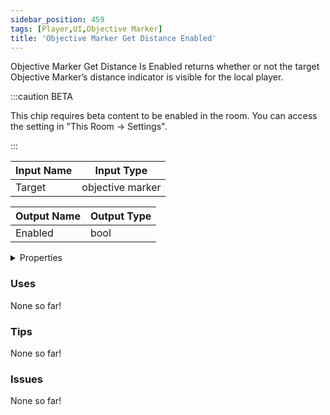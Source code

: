 ```yaml
---
sidebar_position: 459
tags: [Player,UI,Objective Marker]
title: 'Objective Marker Get Distance Enabled'
---
```


Objective Marker Get Distance Is Enabled returns whether or not the target Objective Marker’s distance indicator is visible for the local player.

:::caution BETA

This chip requires beta content to be enabled in the room. You can access the setting in "This Room -> Settings".

:::




<EsbSvg />

| Input Name | Input Type |
|-----------|-----------|
| Target | objective marker |

| Output Name | Output Type |
|-----------|-----------|
| Enabled | bool |


<details>
  <summary>Properties</summary>
  <div>
    <div>
    <table>
      <thead>
        <tr>
          <th>Is beta required?</th>
          <th>✅</th>
        </tr>
        <tr>
          <th>Is this chip a trolling risk?</th>
          <th>❌</th>
        </tr>
        <tr>
          <th>Is this chip a role assignment risk?</th>
          <th>❌</th>
        </tr>
        <tr>
          <th>Chip UUID</th>
          <th>6bca2a96-0f30-438e-89d8-aa77ffce2b1c</th>
        </tr>
      </thead>
    </table>
    </div>
  </div>
</details>

### Uses

None so far!

### Tips

None so far!

### Issues

None so far!